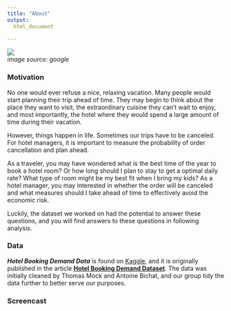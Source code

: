 ```yaml
---
title: "About"
output:
  html_document
  
---
```


<img src="./images/about_2.jpeg">\
_image source: google_


### Motivation

No one would ever refuse a nice, relaxing vacation. Many people would start planning their trip ahead of time. They may begin to think about the place they want to visit, the extraordinary cuisine they can't wait to enjoy, and most importantly, the hotel where they would spend a large amount of time during their vacation. 


However, things happen in life. Sometimes our trips have to be canceled. For hotel managers, it is important to measure the probability of order cancellation and plan ahead. 

As a traveler, you may have wondered what is the best time of the year to book a hotel room? Or how long should I plan to stay to get a optimal daily rate? What type of room might be my best fit when I bring my kids? As a hotel manager, you may interested in whether the order will be canceled and what measures should I take ahead of time to effectively avoid the economic risk.

Luckily, the dataset we worked on had the potential to answer these questions, and you will find answers to these questions in following analysis.


### Data

_**Hotel Booking Demand Data**_ is found on  [Kaggle](https://www.kaggle.com/jessemostipak/hotel-booking-demand), and it is originally published in the article [**Hotel Booking Demand Dataset**](https://www.sciencedirect.com/science/article/pii/S2352340918315191). The data was initially cleaned by Thomas Mock and Antoine Bichat, and our group tidy the data further to better serve our purposes.

### Screencast

